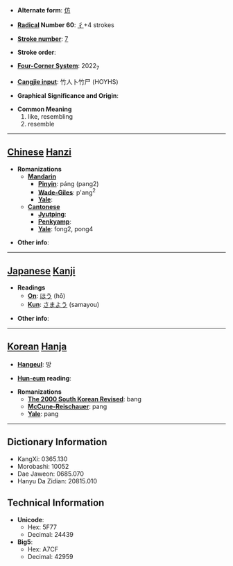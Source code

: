 * '''Alternate form''': [[仿]]

* '''[[Wiktionary:Chinese radical index| Radical]] Number 60''': [[Wiktionary:Chinese radical index 彳|彳]]+4 strokes

* '''[[Wiktionary:Chinese total strokes index|Stroke number]]''': [[Wiktionary:Chinese total strokes index 7|7]]

* '''Stroke order''': 

* '''[[Wiktionary:Chinese four corner index|Four-Corner System]]''': 2022<sub>7</sub>

* '''[[Wiktionary:Chinese Cangjie index|Cangjie input]]''': 竹人卜竹尸 (HOYHS)

* '''Graphical Significance and Origin''': 

* '''Common Meaning'''
*#like, resembling
*# resemble


----

== [[Chinese]] [[Hanzi]] ==

* '''Romanizations'''
** '''[[Mandarin]]'''
*** '''[[Pinyin]]''': páng (pang2)
*** '''[[Wade-Giles]]''': p'ang<sup>2</sup>
*** '''[[Yale]]''': 
** '''[[Cantonese]]'''
*** '''[[Jyutping]]''':
*** '''[[Penkyamp]]''': 
*** '''[[Yale]]''': fong2, pong4

* '''Other info''': 

----

== [[Japanese]] [[Kanji]] ==

* '''Readings'''
** '''[[On]]''': [[ほう]] (hō)
** '''[[Kun]]''': [[さまよう]] (samayou)

* '''Other info''':  

----

== [[Korean]] [[Hanja]] ==

* '''[[Hangeul]]''': 방

* '''[[Hun-eum]] reading''': 

* '''Romanizations'''
** '''[[The 2000 South Korean Revised Romanization|The 2000 South Korean Revised]]''': bang
** '''[[McCune-Reischauer]]''': pang
** '''[[Yale]]''': pang

----

== Dictionary Information ==

* KangXi: 0365.130
* Morobashi: 10052
* Dae Jaweon: 0685.070
* Hanyu Da Zidian: 20815.010

== Technical Information ==

* '''Unicode''':
** Hex: 5F77
** Decimal: 24439
* '''Big5''':
** Hex: A7CF
** Decimal: 42959
